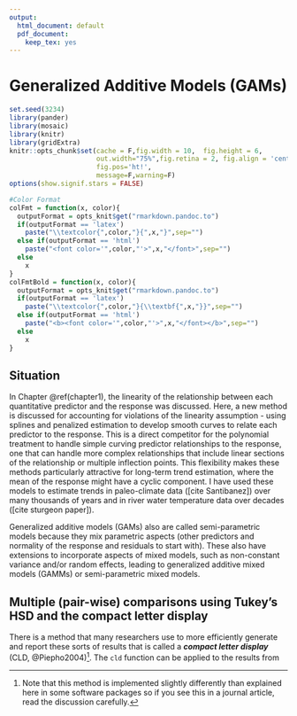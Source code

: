 ```yaml
---
output:
  html_document: default
  pdf_document:
    keep_tex: yes
---
```


# Generalized Additive Models (GAMs) {#chapter9}

```r
set.seed(3234)
library(pander)
library(mosaic)
library(knitr)
library(gridExtra)
knitr::opts_chunk$set(cache = F,fig.width = 10,  fig.height = 6,
                      out.width="75%",fig.retina = 2, fig.align = 'center',
                      fig.pos='ht!',
                      message=F,warning=F)
options(show.signif.stars = FALSE)
```


```r
#Color Format
colFmt = function(x, color){
  outputFormat = opts_knit$get("rmarkdown.pandoc.to")
  if(outputFormat == 'latex')
    paste("\\textcolor{",color,"}{",x,"}",sep="")
  else if(outputFormat == 'html')
    paste("<font color='",color,"'>",x,"</font>",sep="")
  else
    x
}
colFmtBold = function(x, color){
  outputFormat = opts_knit$get("rmarkdown.pandoc.to")
  if(outputFormat == 'latex')
    paste("\\textcolor{",color,"}{\\textbf{",x,"}}",sep="")
  else if(outputFormat == 'html')
    paste("<b><font color='",color,"'>",x,"</font></b>",sep="")
  else
    x
}
```

## Situation {#section9-1}

In Chapter \@ref(chapter1), the linearity of the relationship between each quantitative predictor and the response was discussed. Here, a new method is discussed for accounting for violations of the linearity assumption - using splines and penalized estimation to develop smooth curves to relate each predictor to the response. This is a direct competitor for the polynomial treatment to handle simple curving predictor relationships to the response, one that can handle more complex relationships that include linear sections of the relationship or multiple inflection points. This flexibility makes these methods particularly attractive for long-term trend estimation, where the mean of the response might have a cyclic component. I have used these models to estimate trends in paleo-climate data ([cite Santibanez]) over many thousands of years and in river water temperature data over decades ([cite sturgeon paper]).

Generalized additive models (GAMs) also are called semi-parametric models because they mix parametric aspects (other predictors and normality of the response and residuals to start with). These also have extensions to incorporate aspects of mixed models, such as non-constant variance and/or random effects, leading to generalized additive mixed models (GAMMs) or semi-parametric mixed models.




<!-- \sectionmark{Multiple (pair-wise) comparisons using Tukey's HSD and CLD} -->

## Multiple (pair-wise) comparisons using Tukey's HSD and the compact letter display {#section9-2}

<!-- \sectionmark{Multiple (pair-wise) comparisons using Tukey's HSD and CLD} -->


\indent There is a method that many researchers use to more efficiently generate and 
report these sorts of results that is called a ***compact letter display*** \index{compact letter display}
(CLD, @Piepho2004)^[Note that this method is implemented slightly differently than explained here in some software packages so if you see this in a journal article, read the discussion carefully.]. The ``cld`` function can be applied to the results from 

<!-- \newpage -->

